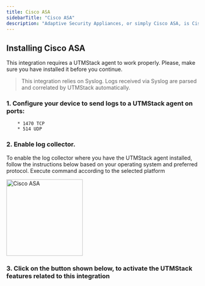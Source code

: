 ```yaml
---
title: Cisco ASA
sidebarTitle: "Cisco ASA"
description: "Adaptive Security Appliances, or simply Cisco ASA, is Cisco's line of network security devices. This integration configures UTMStack ingestion of logs from this device."
---
```


## Installing Cisco ASA

<Warning>
    This integration requires a UTMStack agent to work properly. Please, make sure you have installed it before you continue.
</Warning>

> This integration relies on Syslog. Logs received via Syslog are parsed and correlated by UTMStack automatically.


### 1. Configure your device to send logs to a UTMStack agent on ports:
        * 1470 TCP
        * 514 UDP

### 2. Enable log collector.

<Note>
    To enable the log collector where you have the UTMStack agent installed, follow the instructions below based on your operating system and preferred protocol.
</Note>

<Tip>
    Execute command according to the selected platform
</Tip>


<img
  height="200"
  className="block rounded-xl"
  src="/images/integrations/ciscoasa/step2.png"
  alt="Cisco ASA"
/>

### 3. Click on the button shown below, to activate the UTMStack features related to this integration
